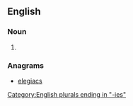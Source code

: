 ==English==

===Noun===
{{head|en|noun plural form}}

# {{plural of|legacy|lang=en}}

===Anagrams===
* [[elegiacs#English|elegiacs]]

[[Category:English plurals ending in "-ies"]]